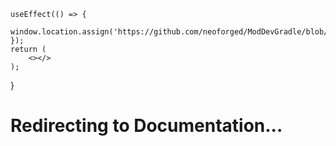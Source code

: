 
    useEffect(() => {
        window.location.assign('https://github.com/neoforged/ModDevGradle/blob/main/README.md');
    });
    return (
        <></>
    );
}

# Redirecting to Documentation...
